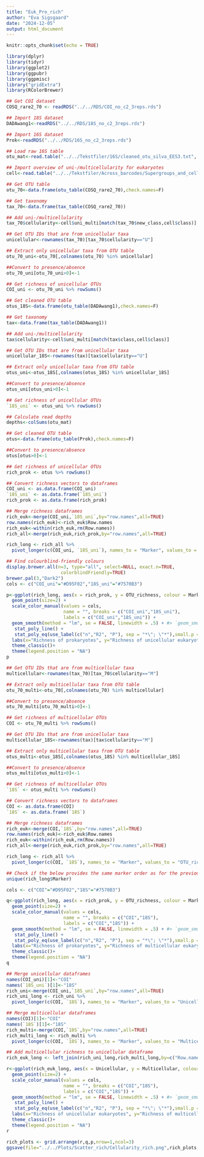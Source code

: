 ```yaml
---
title: "Euk_Pro_rich"
author: "Eva Sigsgaard"
date: "2024-12-05"
output: html_document
---
```


```r
knitr::opts_chunk$set(echo = TRUE)
```

```r

library(dplyr)
library(tidyr)
library(ggplot2)
library(ggpubr)
library(ggpmisc)
library("gridExtra")
library(RColorBrewer)
```

```r

## Get COI dataset
COSQ_rare2_70 <- readRDS("../../RDS/COI_no_c2_3reps.rds")

## Import 18S dataset
DADAwang1<-readRDS("../../RDS/18S_no_c2_3reps.rds")

## Import 16S dataset
Prok<-readRDS("../../RDS/16S_no_c2_3reps.rds")

## Load raw 16S table
otu_mat<-read.table("../../Tekstfiler/16S/cleaned_otu_silva_EES3.txt", sep="\t", header=T, row.names=1,check.names=F)

## Import overview of uni-/multicellularity for eukaryotes
cell<-read.table("../../Tekstfiler/Across_barcodes/Supergroups_and_cellularity.tsv",sep="\t", header=T)
```

```r

## Get OTU table
otu_70<-data.frame(otu_table(COSQ_rare2_70),check.names=F)

## Get taxonomy
tax_70<-data.frame(tax_table(COSQ_rare2_70))

## Add uni-/multicellularity
tax_70$cellularity<-cell$uni_multi[match(tax_70$new_class,cell$class)]

## Get OTU IDs that are from unicellular taxa
unicellular<-rownames(tax_70)[tax_70$cellularity=="U"]

## Extract only unicellular taxa from OTU table
otu_70_uni<-otu_70[,colnames(otu_70) %in% unicellular]

##Convert to presence/absence
otu_70_uni[otu_70_uni>0]<-1

## Get richness of unicellular OTUs
COI_uni <- otu_70_uni %>% rowSums()
```

```r

## Get cleaned OTU table
otus_18S<-data.frame(otu_table(DADAwang1),check.names=F)

## Get taxonomy
tax<-data.frame(tax_table(DADAwang1))

## Add uni-/multicellularity
tax$cellularity<-cell$uni_multi[match(tax$class,cell$class)]

## Get OTU IDs that are from unicellular taxa
unicellular_18S<-rownames(tax)[tax$cellularity=="U"]

## Extract only unicellular taxa from OTU table
otus_uni<-otus_18S[,colnames(otus_18S) %in% unicellular_18S]

##Convert to presence/absence
otus_uni[otus_uni>0]<-1

## Get richness of unicellular OTUs
`18S_uni` <- otus_uni %>% rowSums()
```

```r

## Calculate read depths
depths<-colSums(otu_mat)

## Get cleaned OTU table
otus<-data.frame(otu_table(Prok),check.names=F)

##Convert to presence/absence
otus[otus>0]<-1

## Get richness of unicellular OTUs
rich_prok <- otus %>% rowSums()
```

```r

## Convert richness vectors to dataframes
COI_uni <- as.data.frame(COI_uni)
`18S_uni` <- as.data.frame(`18S_uni`)
rich_prok <- as.data.frame(rich_prok)

## Merge richness dataframes
rich_euk<-merge(COI_uni,`18S_uni`,by="row.names",all=TRUE)
row.names(rich_euk)<-rich_euk$Row.names
rich_euk<-within(rich_euk,rm(Row.names))
rich_all<-merge(rich_euk,rich_prok,by="row.names",all=TRUE)

rich_long <- rich_all %>%
  pivot_longer(c(COI_uni, `18S_uni`), names_to = "Marker", values_to = "OTU_richness")

## Find colourblind-friendly colours
display.brewer.all(n=3, type="all", select=NULL, exact.n=TRUE, 
                    colorblindFriendly=TRUE)
brewer.pal(3,"Dark2")
cols <- c("COI_uni"="#D95F02","18S_uni"="#7570B3")

p<-ggplot(rich_long, aes(x = rich_prok, y = OTU_richness, colour = Marker)) +
  geom_point(size=2) +
  scale_color_manual(values = cols,
                     name = "", breaks = c("COI_uni","18S_uni"),
                     labels = c("COI_uni","18S_uni")) +
  geom_smooth(method = "lm", se = FALSE, linewidth = .5) + #> `geom_smooth()` using formula 'y ~ x'
   stat_poly_line() +
   stat_poly_eq(use_label(c("n","R2", "P"), sep = "*\"; \"*"),small.p = getOption("ggpmisc.small.p", default = TRUE),p.digits=4,label.x=c(0.05,0.05,0.05),label.y=c(1,0.95,0.90))+
  labs(x="Richness of prokaryotes", y="Richness of unicellular eukaryotes")+ 
  theme_classic()+
  theme(legend.position = "NA")
p
```

```r

## Get OTU IDs that are from multicellular taxa
multicellular<-rownames(tax_70)[tax_70$cellularity=="M"]

## Extract only multicellular taxa from OTU table
otu_70_multi<-otu_70[,colnames(otu_70) %in% multicellular]

##Convert to presence/absence
otu_70_multi[otu_70_multi>0]<-1

## Get richness of multicellular OTUs
COI <- otu_70_multi %>% rowSums()
```

```r

## Get OTU IDs that are from unicellular taxa
multicellular_18S<-rownames(tax)[tax$cellularity=="M"]

## Extract only multicellular taxa from OTU table
otus_multi<-otus_18S[,colnames(otus_18S) %in% multicellular_18S]

##Convert to presence/absence
otus_multi[otus_multi>0]<-1

## Get richness of multicellular OTUs
`18S` <- otus_multi %>% rowSums()
```

```r

## Convert richness vectors to dataframes
COI <- as.data.frame(COI)
`18S` <- as.data.frame(`18S`)

## Merge richness dataframes
rich_euk<-merge(COI,`18S`,by="row.names",all=TRUE)
row.names(rich_euk)<-rich_euk$Row.names
rich_euk<-within(rich_euk,rm(Row.names))
rich_all<-merge(rich_euk,rich_prok,by="row.names",all=TRUE)

rich_long <- rich_all %>%
  pivot_longer(c(COI, `18S`), names_to = "Marker", values_to = "OTU_richness")

## Check if the below provides the same marker order as for the previous plot
unique(rich_long$Marker)

cols <- c("COI"="#D95F02","18S"="#7570B3")

q<-ggplot(rich_long, aes(x = rich_prok, y = OTU_richness, colour = Marker)) +
  geom_point(size=2) +
  scale_color_manual(values = cols,
                     name = "", breaks = c("COI","18S"),
                     labels = c("COI","18S")) +
  geom_smooth(method = "lm", se = FALSE, linewidth = .5) + #> `geom_smooth()` using formula 'y ~ x'
   stat_poly_line() +
   stat_poly_eq(use_label(c("n","R2", "P"), sep = "*\"; \"*"),small.p = getOption("ggpmisc.small.p", default = TRUE),p.digits=4,label.x=c(0.05,0.05,0.05),label.y=c(1,0.95,0.90))+
  labs(x="Richness of prokaryotes", y="Richness of multicellular eukaryotes")+
  theme_classic()+
  theme(legend.position = "NA")
q
```

```r

## Merge unicellular dataframes
names(COI_uni)[1]<-"COI"
names(`18S_uni`)[1]<-"18S"
rich_uni<-merge(COI_uni,`18S_uni`,by="row.names",all=TRUE)
rich_uni_long <- rich_uni %>%
  pivot_longer(c(COI, `18S`), names_to = "Marker", values_to = "Unicellular")

## Merge multicellular dataframes
names(COI)[1]<-"COI"
names(`18S`)[1]<-"18S"
rich_multi<-merge(COI,`18S`,by="row.names",all=TRUE)
rich_multi_long <- rich_multi %>%
  pivot_longer(c(COI, `18S`), names_to = "Marker", values_to = "Multicellular")

## Add multicellular richness to unicellular dataframe
rich_euk_long <- left_join(rich_uni_long,rich_multi_long,by=c("Row.names","Marker"))

r<-ggplot(rich_euk_long, aes(x = Unicellular, y = Multicellular, colour = Marker)) +
  geom_point(size=2) +
  scale_color_manual(values = cols,
                     name = "", breaks = c("COI","18S"),
                     labels = c("COI","18S")) +
  geom_smooth(method = "lm", se = FALSE, linewidth = .5) + #> `geom_smooth()` using formula 'y ~ x'
   stat_poly_line() +
   stat_poly_eq(use_label(c("n","R2", "P"), sep = "*\"; \"*"),small.p = getOption("ggpmisc.small.p", default = TRUE),p.digits=4,label.x=c(0.05,0.05,0.05),label.y=c(1,0.95,0.90))+
  labs(x="Richness of unicellular eukaryotes", y="Richness of multicellular eukaryotes")+
  theme_classic()+
  theme(legend.position = "NA")
r
```

```r

rich_plots <- grid.arrange(r,q,p,nrow=1,ncol=3)
ggsave(file="../../Plots/Scatter_rich/Cellularity_rich.png",rich_plots,width=30,height=15,units="cm")
```


